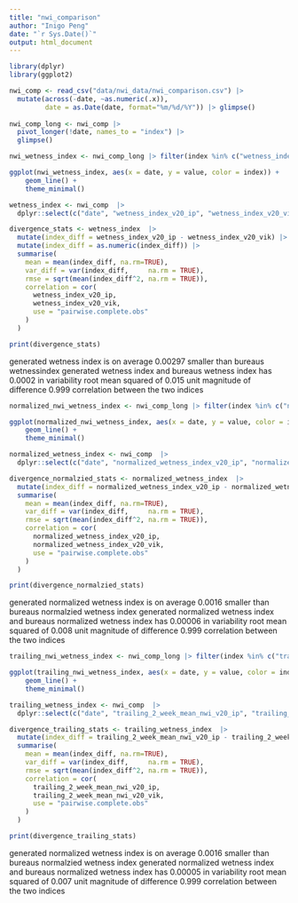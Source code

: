 ```yaml
---
title: "nwi_comparison"
author: "Inigo Peng"
date: "`r Sys.Date()`"
output: html_document
---
```


```r
library(dplyr)
library(ggplot2)
```
```r
nwi_comp <- read_csv("data/nwi_data/nwi_comparison.csv") |>
  mutate(across(-date, ~as.numeric(.x)),
         date = as.Date(date, format="%m/%d/%Y")) |> glimpse()
  
nwi_comp_long <- nwi_comp |>
  pivot_longer(!date, names_to = "index") |> 
  glimpse()
```
```r
nwi_wetness_index <- nwi_comp_long |> filter(index %in% c("wetness_index_v20_ip", "wetness_index_v20_vik"))

ggplot(nwi_wetness_index, aes(x = date, y = value, color = index)) +
    geom_line() +
    theme_minimal()

```
```r
wetness_index <- nwi_comp  |> 
  dplyr::select(c("date", "wetness_index_v20_ip", "wetness_index_v20_vik")) |> glimpse()

divergence_stats <- wetness_index  |> 
  mutate(index_diff = wetness_index_v20_ip - wetness_index_v20_vik) |>
  mutate(index_diff = as.numeric(index_diff)) |> 
  summarise(
    mean = mean(index_diff, na.rm=TRUE),        
    var_diff = var(index_diff,     na.rm = TRUE),        
    rmse = sqrt(mean(index_diff^2, na.rm = TRUE)),
    correlation = cor(
      wetness_index_v20_ip,
      wetness_index_v20_vik,
      use = "pairwise.complete.obs"
    )                                             
  )

print(divergence_stats)
```
generated wetness index is on average 0.00297 smaller than bureaus wetnessindex
generated wetness index and bureaus wetness index has 0.0002 in variability
root mean squared of 0.015 unit magnitude of difference
0.999 correlation between the two indices

```r
normalized_nwi_wetness_index <- nwi_comp_long |> filter(index %in% c("normalized_wetness_index_v20_ip", "normalized_wetness_index_v20_vik"))

ggplot(normalized_nwi_wetness_index, aes(x = date, y = value, color = index)) +
    geom_line() +
    theme_minimal()

```
```r
normalized_wetness_index <- nwi_comp  |> 
  dplyr::select(c("date", "normalized_wetness_index_v20_ip", "normalized_wetness_index_v20_vik")) |> glimpse()

divergence_normalzied_stats <- normalized_wetness_index  |> 
  mutate(index_diff = normalized_wetness_index_v20_ip - normalized_wetness_index_v20_vik) |>
  summarise(
    mean = mean(index_diff, na.rm=TRUE),        
    var_diff = var(index_diff,     na.rm = TRUE),        
    rmse = sqrt(mean(index_diff^2, na.rm = TRUE)),
    correlation = cor(
      normalized_wetness_index_v20_ip,
      normalized_wetness_index_v20_vik,
      use = "pairwise.complete.obs"
    )                                             
  )

print(divergence_normalzied_stats)
```
generated normalized wetness index is on average 0.0016 smaller than bureaus normalzied wetness index
generated normalized wetness index and bureaus normalized wetness index has 0.00006 in variability
root mean squared of 0.008 unit magnitude of difference
0.999 correlation between the two indices

```r
trailing_nwi_wetness_index <- nwi_comp_long |> filter(index %in% c("trailing_2_week_mean_nwi_v20_ip", "trailing_2_week_mean_nwi_v20_vik"))

ggplot(trailing_nwi_wetness_index, aes(x = date, y = value, color = index)) +
    geom_line() +
    theme_minimal()

```
```r
trailing_wetness_index <- nwi_comp  |> 
  dplyr::select(c("date", "trailing_2_week_mean_nwi_v20_ip", "trailing_2_week_mean_nwi_v20_vik")) |> glimpse()

divergence_trailing_stats <- trailing_wetness_index  |> 
  mutate(index_diff = trailing_2_week_mean_nwi_v20_ip - trailing_2_week_mean_nwi_v20_vik) |>
  summarise(
    mean = mean(index_diff, na.rm=TRUE),        
    var_diff = var(index_diff,     na.rm = TRUE),        
    rmse = sqrt(mean(index_diff^2, na.rm = TRUE)),
    correlation = cor(
      trailing_2_week_mean_nwi_v20_ip,
      trailing_2_week_mean_nwi_v20_vik,
      use = "pairwise.complete.obs"
    )                                             
  )

print(divergence_trailing_stats)
```
generated normalized wetness index is on average 0.0016 smaller than bureaus normalzied wetness index
generated normalized wetness index and bureaus normalized wetness index has 0.00005 in variability
root mean squared of 0.007 unit magnitude of difference
0.999 correlation between the two indices
